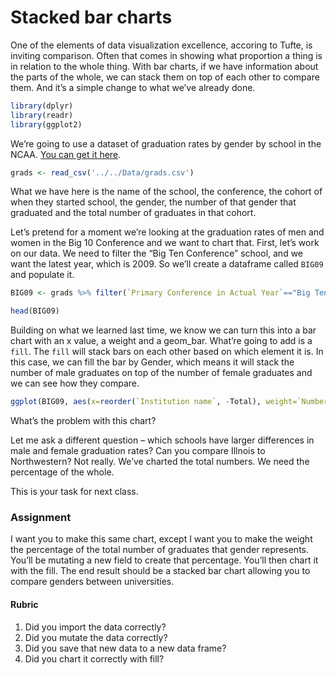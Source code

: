 # Stacked bar charts

One of the elements of data visualization excellence, accoring to Tufte, is inviting comparison. Often that comes in showing what proportion a thing is in relation to the whole thing. With bar charts, if we have information about the parts of the whole, we can stack them on top of each other to compare them. And it's a simple change to what we've already done. 

```r
library(dplyr)
library(readr)
library(ggplot2)
```
We're going to use a dataset of graduation rates by gender by school in the NCAA. [You can get it here](https://www.dropbox.com/s/m5dq0l852r1rv26/grads.csv?dl=0). 

```r
grads <- read_csv('../../Data/grads.csv')
```
What we have here is the name of the school, the conference, the cohort of when they started school, the gender, the number of that gender that graduated and the total number of graduates in that cohort. 

Let's pretend for a moment we're looking at the graduation rates of men and women in the Big 10 Conference and we want to chart that. First, let's work on our data. We need to filter the "Big Ten Conference" school, and we want the latest year, which is 2009. So we'll create a dataframe called `BIG09` and populate it. 

```r
BIG09 <- grads %>% filter(`Primary Conference in Actual Year`=="Big Ten Conference") %>% filter(`Cohort year` == 2009)
```

```r
head(BIG09)
```

Building on what we learned last time, we know we can turn this into a bar chart with an x value, a weight and a geom_bar. What're going to add is a `fill`. The `fill` will stack bars on each other based on which element it is. In this case, we can fill the bar by Gender, which means it will stack the number of male graduates on top of the number of female graduates and we can see how they compare. 

```r
ggplot(BIG09, aes(x=reorder(`Institution name`, -Total), weight=`Number of completers`, fill=Gender)) + geom_bar() + coord_flip()
```

What's the problem with this chart? 

Let me ask a different question -- which schools have larger differences in male and female graduation rates? Can you compare Illnois to Northwestern? Not really. We've charted the total numbers. We need the percentage of the whole. 

This is your task for next class. 

### Assignment

I want you to make this same chart, except I want you to make the weight the percentage of the total number of graduates that gender represents. You'll be mutating a new field to create that percentage. You'll then chart it with the fill. The end result should be a stacked bar chart allowing you to compare genders between universities. 

#### Rubric

1. Did you import the data correctly?
2. Did you mutate the data correctly?
3. Did you save that new data to a new data frame?
4. Did you chart it correctly with fill?
